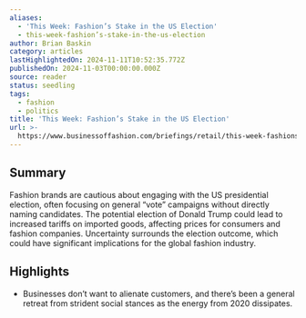 ```yaml
---
aliases:
  - 'This Week: Fashion’s Stake in the US Election'
  - this-week-fashion’s-stake-in-the-us-election
author: Brian Baskin
category: articles
lastHighlightedOn: 2024-11-11T10:52:35.772Z
publishedOn: 2024-11-03T00:00:00.000Z
source: reader
status: seedling
tags:
  - fashion
  - politics
title: 'This Week: Fashion’s Stake in the US Election'
url: >-
  https://www.businessoffashion.com/briefings/retail/this-week-fashions-stake-in-the-us-election/?utm_source=newsletter_professional_weekahead&utm_medium=email&utm_campaign=The_Week_Ahead_031124&utm_term=G6A3UZ3OK5F2HGCPXZHDBDT7PY&utm_content=top_story_title&__readwiseLocation=
---
```

## Summary

Fashion brands are cautious about engaging with the US presidential election, often focusing on general “vote” campaigns without directly naming candidates. The potential election of Donald Trump could lead to increased tariffs on imported goods, affecting prices for consumers and fashion companies. Uncertainty surrounds the election outcome, which could have significant implications for the global fashion industry.

## Highlights

- Businesses don’t want to alienate customers, and there’s been a general retreat from strident social stances as the energy from 2020 dissipates.
